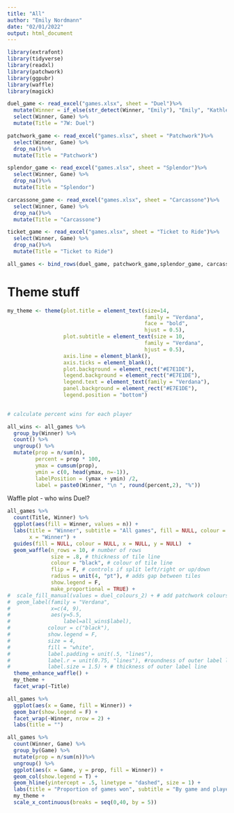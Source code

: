 ```yaml
---
title: "All"
author: "Emily Nordmann"
date: "02/01/2022"
output: html_document
---
```


```r
library(extrafont)
library(tidyverse)
library(readxl)
library(patchwork)
library(ggpubr)
library(waffle)
library(magick)

duel_game <- read_excel("games.xlsx", sheet = "Duel")%>%
  mutate(Winner = if_else(str_detect(Winner, "Emily"), "Emily", "Kathleen")) %>%
  select(Winner, Game) %>%
  mutate(Title = "7W: Duel")

patchwork_game <- read_excel("games.xlsx", sheet = "Patchwork")%>%
  select(Winner, Game) %>%
  drop_na()%>%
  mutate(Title = "Patchwork")

splendor_game <- read_excel("games.xlsx", sheet = "Splendor")%>%
  select(Winner, Game) %>%
  drop_na()%>%
  mutate(Title = "Splendor")

carcassone_game <- read_excel("games.xlsx", sheet = "Carcassone")%>%
  select(Winner, Game) %>%
  drop_na()%>%
  mutate(Title = "Carcassone")

ticket_game <- read_excel("games.xlsx", sheet = "Ticket to Ride")%>%
  select(Winner, Game) %>%
  drop_na()%>%
  mutate(Title = "Ticket to Ride")

all_games <- bind_rows(duel_game, patchwork_game,splendor_game, carcassone_game, ticket_game)
```

# Theme stuff

```r

my_theme <- theme(plot.title = element_text(size=14, 
                                            family = "Verdana", 
                                            face = "bold", 
                                            hjust = 0.5),
                  plot.subtitle = element_text(size = 10, 
                                            family = "Verdana",
                                            hjust = 0.5),
                  axis.line = element_blank(), 
                  axis.ticks = element_blank(),
                  plot.background = element_rect("#E7E1DE"),
                  legend.background = element_rect("#E7E1DE"),
                  legend.text = element_text(family = "Verdana"),
                  panel.background = element_rect("#E7E1DE"),
                  legend.position = "bottom")
             

```

```r
# calculate percent wins for each player

all_wins <- all_games %>%
  group_by(Winner) %>%
  count() %>%
  ungroup() %>%
  mutate(prop = n/sum(n),
         percent = prop * 100,
         ymax = cumsum(prop),
         ymin = c(0, head(ymax, n=-1)),
         labelPosition = (ymax + ymin) /2,
         label = paste0(Winner, "\n ", round(percent,2), "%")) 
```


Waffle plot - who wins Duel?

```r
all_games %>%
  count(Title, Winner) %>%
  ggplot(aes(fill = Winner, values = n)) +
  labs(title = "Winner", subtitle = "All games", fill = NULL, colour = NULL,
       x = "Winner") +
  guides(fill = NULL, colour = NULL, x = NULL, y = NULL)  +
  geom_waffle(n_rows = 10, # number of rows
              size = .8, # thickness of tile line
              colour = "black", # colour of tile line
              flip = F, # controls if split left/right or up/down 
              radius = unit(4, "pt"), # adds gap between tiles
              show.legend = F,
              make_proportional = TRUE) +
#  scale_fill_manual(values = duel_colours_2) + # add patchwork colours
#  geom_label(family = "Verdana", 
#             x=c(4, 9), 
#             aes(y=5.5, 
#                 label=all_wins$label), 
#            colour = c("black"), 
#            show.legend = F,
#            size = 4,
#            fill = "white",
#            label.padding = unit(.5, "lines"),
#            label.r = unit(0.75, "lines"), #roundness of outer label line
#            label.size = 1.5) + # thickness of outer label line
  theme_enhance_waffle() +
  my_theme +
  facet_wrap(~Title)
```

```r
all_games %>%
  ggplot(aes(x = Game, fill = Winner)) +
  geom_bar(show.legend = F) +
  facet_wrap(~Winner, nrow = 2) +
  labs(title = "")

all_games %>%
  count(Winner, Game) %>%
  group_by(Game) %>%
  mutate(prop = n/sum(n))%>%
  ungroup() %>%
  ggplot(aes(x = Game, y = prop, fill = Winner)) +
  geom_col(show.legend = T) +
  geom_hline(yintercept = .5, linetype = "dashed", size = 1) +
  labs(title = "Proportion of games won", subtitle = "By game and player", y = NULL) +
  my_theme +
  scale_x_continuous(breaks = seq(0,40, by = 5))

```

